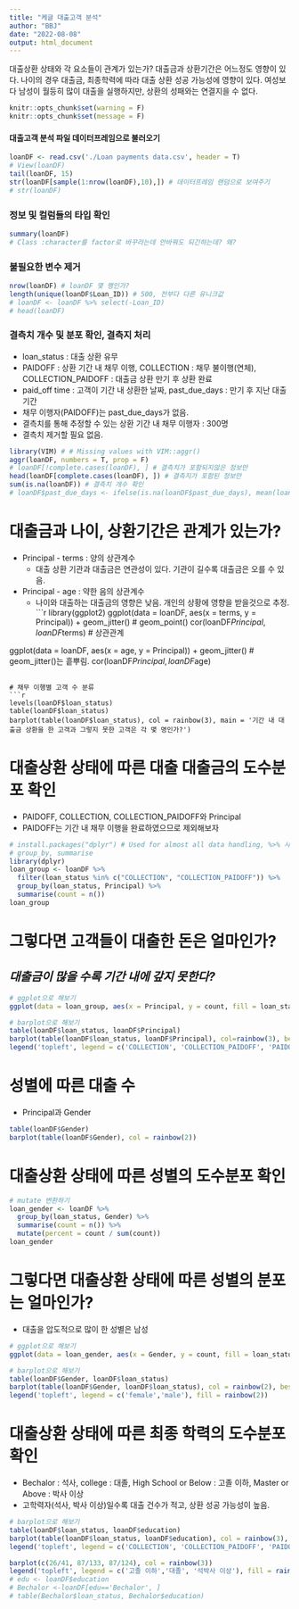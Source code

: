 ---
title: "케글 대출고객 분석"
author: "BBJ"
date: "2022-08-08"
output: html_document
---
대출상환 상태와 각 요소들이 관계가 있는가?
대출금과 상환기간은 어느정도 영향이 있다. 나이의 경우
대출금, 최종학력에 따라 대출 상환 성공 가능성에 영향이 있다.
여성보다 남성이 월등히 많이 대출을 실행하지만, 상환의 성패와는 연결지을 수 없다.

```{r include=F}
knitr::opts_chunk$set(warning = F)
knitr::opts_chunk$set(message = F)
```

#### 대출고객 분석 파일 데이터프레임으로 불러오기
```{r}
loanDF <- read.csv('./Loan payments data.csv', header = T)
# View(loanDF)
tail(loanDF, 15)
str(loanDF[sample(1:nrow(loanDF),10),]) # 데이터프레임 랜덤으로 보여주기
# str(loanDF)
```

### 정보 및 컬럼들의 타입 확인
```{r}
summary(loanDF)
# Class :character를 factor로 바꾸라는데 안바꿔도 되긴하는데? 왜?
```

### 불필요한 변수 제거
```{r}
nrow(loanDF) # loanDF 몇 행인가?
length(unique(loanDF$Loan_ID)) # 500, 전부다 다른 유니크값
# loanDF <- loanDF %>% select(-Loan_ID)
# head(loanDF)
```

### 결측치 개수 및 분포 확인, 결측지 처리
  * loan_status : 대출 상환 유무
  * PAIDOFF : 상환 기간 내 채무 이행, COLLECTION : 채무 불이행(연체), COLLECTION_PAIDOFF : 대출금 상환 만기 후 상환 완료
  * paid_off time : 고객이 기간 내 상환한 날짜, past_due_days : 만기 후 지난 대출 기간
  * 채무 이행자(PAIDOFF)는 past_due_days가 없음.
  * 결측치를 통해 추정할 수 있는 상환 기간 내 채무 이행자  : 300명
  * 결측치 제거할 필요 없음.
```{r}
library(VIM) # # Missing values with VIM::aggr()
aggr(loanDF, numbers = T, prop = F)
# loanDF[!complete.cases(loanDF), ] # 결측치가 포함되지않은 정보만
head(loanDF[complete.cases(loanDF), ]) # 결측지가 포함된 정보만
sum(is.na(loanDF)) # 결측치 개수 확인
# loanDF$past_due_days <- ifelse(is.na(loanDF$past_due_days), mean(loanDF$past_due_days, na.rm = T), loanDF$past_due_days) # 결측치를 평균으로 채우기, 할 필요 없음.
```
# 대출금과 나이, 상환기간은 관계가 있는가?
  * Principal - terms : 양의 상관계수
    * 대출 상환 기관과 대출금은 연관성이 있다. 기관이 길수록 대출금은 오를 수 있음.
  * Principal - age : 약한 음의 상관계수
    * 나이와 대출하는 대출금의 영향은 낮음. 개인의 상황에 영향을 받을것으로 추정.
```{r}
library(ggplot2)
ggplot(data = loanDF, aes(x = terms, y = Principal)) + geom_jitter() # geom_point()
cor(loanDF$Principal, loanDF$terms) # 상관관계

ggplot(data = loanDF, aes(x = age, y = Principal)) + geom_jitter() # geom_jitter()는 흩뿌림.
cor(loanDF$Principal, loanDF$age)
```

# 채무 이행별 고객 수 분류
```{r}
levels(loanDF$loan_status)
table(loanDF$loan_status)
barplot(table(loanDF$loan_status), col = rainbow(3), main = '기간 내 대출금 상환을 한 고객과 그렇지 못한 고객은 각 몇 명인가?')
```

# 대출상환 상태에 따른 대출 대출금의 도수분포 확인
  * PAIDOFF, COLLECTION, COLLECTION_PAIDOFF와 Principal
  * PAIDOFF는 기간 내 채무 이행을 완료하였으므로 제외해보자
```{r}
# install.packages("dplyr") # Used for almost all data handling, %>% 사용
# group_by, summarise
library(dplyr)
loan_group <- loanDF %>%
  filter(loan_status %in% c("COLLECTION", "COLLECTION_PAIDOFF")) %>%
  group_by(loan_status, Principal) %>%
  summarise(count = n())
loan_group
```

# 그렇다면 고객들이 대출한 돈은 얼마인가?
## ***대출금이 많을 수록 기간 내에 갚지 못한다?***
```{r}
# ggplot으로 해보기
ggplot(data = loan_group, aes(x = Principal, y = count, fill = loan_status)) + geom_bar(stat = "identity", position = "dodge") + ggtitle('대출상환 상태에 따른 대출 대출금은 얼마인가?') +   theme(plot.title = element_text(family = "serif", face = "bold", hjust=0.5, size=18, color='black'))

# barplot으로 해보기
table(loanDF$loan_status, loanDF$Principal)
barplot(table(loanDF$loan_status, loanDF$Principal), col=rainbow(3), beside = T, main = '대출상환 상태에 따른 대출 대출금은 얼마인가?', xlab = 'Principal', ylab = 'count')
legend('topleft', legend = c('COLLECTION', 'COLLECTION_PAIDOFF', 'PAIDOFF'), fill = rainbow(3))
```

# 성별에 따른 대출 수
  * Principal과 Gender
```{r}
table(loanDF$Gender)
barplot(table(loanDF$Gender), col = rainbow(2))
```
  
# 대출상환 상태에 따른 성별의 도수분포 확인
```{r}
# mutate 변환하기
loan_gender <- loanDF %>% 
  group_by(loan_status, Gender) %>% 
  summarise(count = n()) %>% 
  mutate(percent = count / sum(count))
loan_gender
```

# 그렇다면 대출상환 상태에 따른 성별의 분포는 얼마인가?
  * 대출을 압도적으로 많이 한 성별은 남성
```{r}
# ggplot으로 해보기
ggplot(data = loan_gender, aes(x = Gender, y = count, fill = loan_status)) + geom_bar(stat = "identity", position = "dodge") + ggtitle('대출상환 상태에 따른 성별의 분포는 얼마인가?') + theme(plot.title = element_text(family = "serif", face = "bold", hjust=0.5, size=18, color='black'))

# barplot으로 해보기
table(loanDF$Gender, loanDF$loan_status)
barplot(table(loanDF$Gender, loanDF$loan_status), col = rainbow(2), beside = T, main = '성별에 따른 대출상환 상태는 어떠한가?')
legend('topleft', legend = c('female','male'), fill = rainbow(2))
```

# 대출상환 상태에 따른 최종 학력의 도수분포 확인
  * Bechalor : 석사, college : 대졸, High School or Below : 고졸 이하, Master or Above : 박사 이상
  * 고학력자(석사, 박사 이상)일수록 대출 건수가 적고, 상환 성공 가능성이 높음.
```{r}
# barplot으로 해보기
table(loanDF$loan_status, loanDF$education)
barplot(table(loanDF$loan_status, loanDF$education), col = rainbow(3), beside = T, main = '대출상환 상태에 따른 최종 학력은 어떠한가?')
legend('topleft', legend = c('COLLECTION', 'COLLECTION_PAIDOFF', 'PAIDOFF'), fill = rainbow(3))
```
```{r}
barplot(c(26/41, 87/133, 87/124), col = rainbow(3))
legend('topleft', legend = c('고졸 이하','대졸', '석박사 이상'), fill = rainbow(3))
# edu <- loanDF$education
# Bechalor <-loanDF[edu=='Bechalor', ]
# table(Bechalor$loan_status, Bechalor$education)
```

